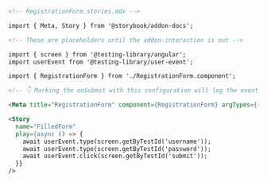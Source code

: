 ```md
<!-- RegistrationForm.stories.mdx -->

import { Meta, Story } from '@storybook/addon-docs';

<!-- These are placeholders until the addon-interaction is out -->

import { screen } from '@testing-library/angular';
import userEvent from '@testing-library/user-event';

import { RegistrationForm } from './RegistrationForm.component';

<!-- 👇 Marking the onSubmit with this configuration will log the event in the Actions panel -->

<Meta title="RegistrationForm" component={RegistrationForm} argTypes={{ onSubmit: { action: true }} />

<Story
  name="FilledForm"
  play={async () => {
    await userEvent.type(screen.getByTestId('username'));
    await userEvent.type(screen.getByTestId('password'));
    await userEvent.click(screen.getByTestId('submit'));
  }}
/>
```